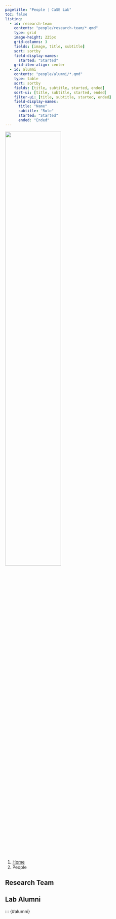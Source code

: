 ```yaml
---
pagetitle: "People | CaSE Lab"
toc: false
listing: 
  - id: research-team
    contents: "people/research-team/*.qmd"
    type: grid
    image-height: 225px
    grid-columns: 3
    fields: [image, title, subtitle]
    sort: sortby
    field-display-names: 
      started: "Started"
    grid-item-align: center
  - id: alumni
    contents: "people/alumni/*.qmd"
    type: table
    sort: sortby
    fields: [title, subtitle, started, ended]
    sort-ui: [title, subtitle, started, ended]
    filter-ui: [title, subtitle, started, ended]
    field-display-names: 
      title: "Name"
      subtitle: "Role"
      started: "Started"
      ended: "Ended"
---
```


![](./img/lab-logo-a.png){width="60%"}

```{=html}
<nav aria-label="breadcrumb">
  <ol class="breadcrumb">
    <li class="breadcrumb-item"><a href="index.html">Home</a></li>
    <li class="breadcrumb-item active" aria-current="page">People</li>
  </ol>
</nav>
```

## Research Team

::: {#research-team}
:::

## Lab Alumni
::: {#alumni}




